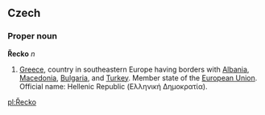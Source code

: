 ==Czech==
===Proper noun===
'''Řecko''' ''n''

# [[Greece]], country in southeastern Europe having borders with [[Albania]], [[Macedonia]], [[Bulgaria]], and [[Turkey]]. Member state of the [[European Union]]. Official name: Hellenic Republic (Ελληνική Δημοκρατία).

[[pl:Řecko]]